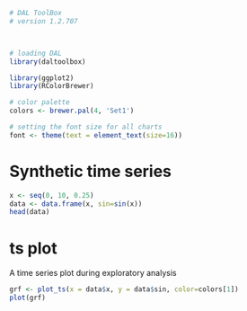 ```r
# DAL ToolBox
# version 1.2.707



# loading DAL
library(daltoolbox) 
```

```r
library(ggplot2)
library(RColorBrewer)

# color palette
colors <- brewer.pal(4, 'Set1')

# setting the font size for all charts
font <- theme(text = element_text(size=16))
```

# Synthetic time series

```r
x <- seq(0, 10, 0.25)
data <- data.frame(x, sin=sin(x))
head(data)
```

# ts plot

A time series plot during exploratory analysis

```r
grf <- plot_ts(x = data$x, y = data$sin, color=colors[1])
plot(grf)
```

